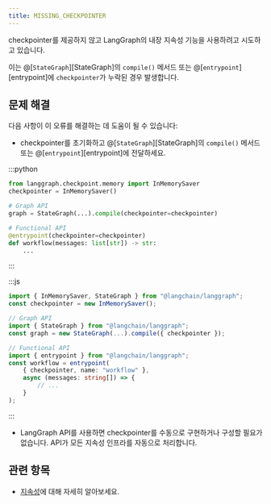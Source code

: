 ```yaml
---
title: MISSING_CHECKPOINTER
---
```



<AlphaCallout />

checkpointer를 제공하지 않고 LangGraph의 내장 지속성 기능을 사용하려고 시도하고 있습니다.

이는 @[`StateGraph`][StateGraph]의 `compile()` 메서드 또는 @[`entrypoint`][entrypoint]에 `checkpointer`가 누락된 경우 발생합니다.

## 문제 해결

다음 사항이 이 오류를 해결하는 데 도움이 될 수 있습니다:

-   checkpointer를 초기화하고 @[`StateGraph`][StateGraph]의 `compile()` 메서드 또는 @[`entrypoint`][entrypoint]에 전달하세요.

:::python

```python
from langgraph.checkpoint.memory import InMemorySaver
checkpointer = InMemorySaver()

# Graph API
graph = StateGraph(...).compile(checkpointer=checkpointer)

# Functional API
@entrypoint(checkpointer=checkpointer)
def workflow(messages: list[str]) -> str:
    ...
```

:::

:::js

```typescript
import { InMemorySaver, StateGraph } from "@langchain/langgraph";
const checkpointer = new InMemorySaver();

// Graph API
import { StateGraph } from "@langchain/langgraph";
const graph = new StateGraph(...).compile({ checkpointer });

// Functional API
import { entrypoint } from "@langchain/langgraph";
const workflow = entrypoint(
    { checkpointer, name: "workflow" },
    async (messages: string[]) => {
        // ...
    }
);
```

:::

-   LangGraph API를 사용하면 checkpointer를 수동으로 구현하거나 구성할 필요가 없습니다. API가 모든 지속성 인프라를 자동으로 처리합니다.

## 관련 항목

- [지속성](/oss/langgraph/persistence)에 대해 자세히 알아보세요.
